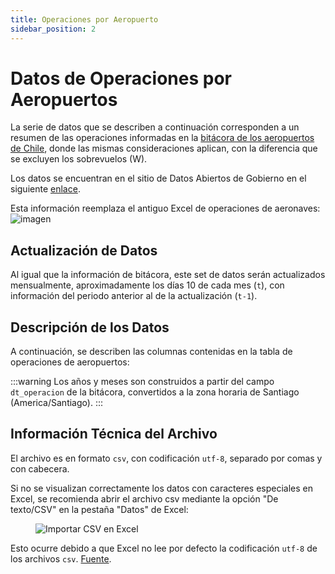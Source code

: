 ```yaml
---
title: Operaciones por Aeropuerto
sidebar_position: 2
---
```



# Datos de Operaciones por Aeropuertos

La serie de datos que se describen a continuación corresponden a un resumen
de las operaciones informadas en la [bitácora de los aeropuertos de Chile](./bitacora.mdx),
donde las mismas consideraciones aplican, con la diferencia que se
excluyen los sobrevuelos (W).

Los datos se encuentran en el sitio de Datos Abiertos de Gobierno
en el siguiente [enlace](https://datos.gob.cl/dataset/bitacora-aeropuertos).

Esta información reemplaza el antiguo Excel de operaciones de aeronaves:
![imagen](/img/operaciones-aeronaves-old.png)


## Actualización de Datos

Al igual que la información de bitácora, este set de datos serán actualizados
mensualmente, aproximadamente los días 10 de cada mes (`t`), con información
del periodo anterior al de la actualización (`t-1`).

## Descripción de los Datos

A continuación, se describen las columnas contenidas en la
tabla de operaciones de aeropuertos:

<CsvDocTable csvData={opsAeropuertosCsv} />

:::warning
Los años y meses son construidos a partir del campo `dt_operacion` de la bitácora,
convertidos a la zona horaria de Santiago (America/Santiago).
:::

## Información Técnica del Archivo

El archivo es en formato `csv`, con codificación `utf-8`, separado por
comas y con cabecera.

Si no se visualizan correctamente los datos con caracteres
especiales en Excel, se recomienda abrir el archivo csv
mediante la opción "De texto/CSV" en la pestaña "Datos" de Excel:  

<figure style={{ textAlign:"center" }}>
  <img src={ImgImportCsvExcel} alt="Importar CSV en Excel" />
</figure>

Esto ocurre debido a que Excel no lee por defecto la codificación `utf-8` de los
archivos `csv`.
[Fuente](https://superuser.com/questions/280603/how-to-set-character-encoding-when-opening-a-csv-file-in-excel).